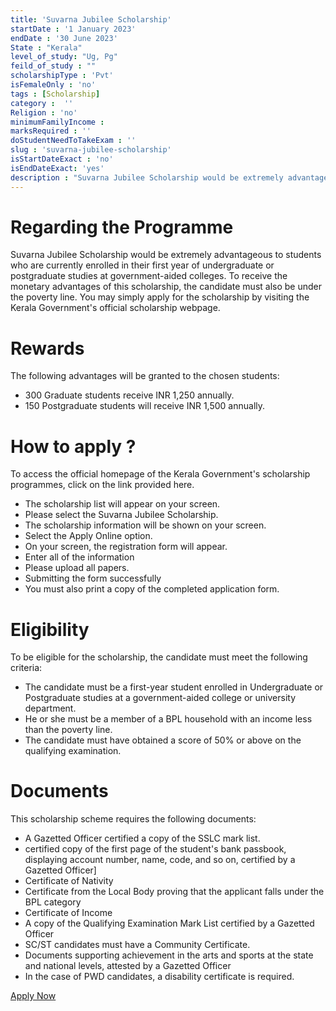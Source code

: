 ```yaml
---
title: 'Suvarna Jubilee Scholarship'
startDate : '1 January 2023'
endDate : '30 June 2023'
State : "Kerala"
level_of_study: "Ug, Pg"
feild_of_study : ""
scholarshipType : 'Pvt'
isFemaleOnly : 'no'
tags : [Scholarship]
category :  ''
Religion : 'no'
minimumFamilyIncome :
marksRequired : ''
doStudentNeedToTakeExam : ''
slug : 'suvarna-jubilee-scholarship'
isStartDateExact : 'no'
isEndDateExact: 'yes'
description : "Suvarna Jubilee Scholarship would be extremely advantageous to students who are currently enrolled in their first year of undergraduate or postgraduate studies at government-aided colleges."
--- 
```



# Regarding the Programme


Suvarna Jubilee Scholarship would be extremely advantageous to students who are currently enrolled in their first year of undergraduate or postgraduate studies at government-aided colleges.
To receive the monetary advantages of this scholarship, the candidate must also be under the poverty line. 
You may simply apply for the scholarship by visiting the Kerala Government's official scholarship webpage.

# Rewards

The following advantages will be granted to the chosen students:
 - 300 Graduate students receive INR 1,250 annually. 
 - 150 Postgraduate students will receive INR 1,500 annually. 



# How to apply ?

To access the official homepage of the Kerala Government's scholarship programmes, click on the link provided here.
 - The scholarship list will appear on your screen.
 - Please select the Suvarna Jubilee Scholarship.
 - The scholarship information will be shown on your screen.
 - Select the Apply Online option.
 - On your screen, the registration form will appear.
 - Enter all of the information
 - Please upload all papers.
 - Submitting the form successfully
 - You must also print a copy of the completed application form.


# Eligibility
To be eligible for the scholarship, the candidate must meet the following criteria:

 - The candidate must be a first-year student enrolled in Undergraduate or Postgraduate studies at a government-aided college or university department.
 - He or she must be a member of a BPL household with an income less than the poverty line.
 - The candidate must have obtained a score of 50% or above on the qualifying examination.



# Documents


This scholarship scheme requires the following documents:
 - A Gazetted Officer certified a copy of the SSLC mark list.
 - certified copy of the first page of the student's bank passbook, displaying account number, name, code, and so on, certified by a Gazetted Officer]
 - Certificate of Nativity
 - Certificate from the Local Body proving that the applicant falls under the BPL category
 - Certificate of Income
 - A copy of the Qualifying Examination Mark List certified by a Gazetted Officer
 - SC/ST candidates must have a Community Certificate.
 - Documents supporting achievement in the arts and sports at the state and national levels, attested by a Gazetted Officer
 - In the case of PWD candidates, a disability certificate is required.


[Apply Now](https://www.dcescholarship.kerala.gov.in/he_ma/he_maindx.php)